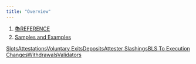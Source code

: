 ```yaml
---
title: "Overview"
---
```


1. [📚REFERENCE](/reference)
2. [Samples and Examples](/reference/samples-and-examples)

[Slots](/reference/samples-and-examples/example-ethereum-beacon-sql-queries/slots)[Attestations](/reference/samples-and-examples/example-ethereum-beacon-sql-queries/attestations)[Voluntary Exits](/reference/samples-and-examples/example-ethereum-beacon-sql-queries/voluntary-exits)[Deposits](/reference/samples-and-examples/example-ethereum-beacon-sql-queries/deposits)[Attester Slashings](/reference/samples-and-examples/example-ethereum-beacon-sql-queries/attester-slashings)[BLS To Execution Changes](/reference/samples-and-examples/example-ethereum-beacon-sql-queries/bls-to-execution-changes)[Withdrawals](/reference/samples-and-examples/example-ethereum-beacon-sql-queries/withdrawals)[Validators](/reference/samples-and-examples/example-ethereum-beacon-sql-queries/validators)
